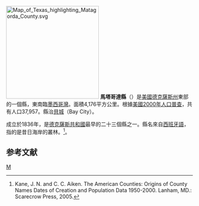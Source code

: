 [[File:Map_of_Texas_highlighting_Matagorda_County.svg|250px]]
'''馬塔哥達縣'''（{{lang-en|Matagorda County}}）是[[美國|美國]][[德克薩斯州|德克薩斯州]]東部的一個縣，東南臨[[墨西哥灣|墨西哥灣]]。面積4,176平方公里。根據[[美國2000年人口普查|美國2000年人口普查]]，共有人口37,957。縣治[[貝城_(德克薩斯州)|貝城]]（Bay City）。

成立於1836年，是[[德克薩斯共和國|德克薩斯共和國]]最早的二十三個縣之一。縣名來自[[西班牙語|西班牙語]]，指的是昔日海岸的叢林。<ref>Kane, J. N. and C. C. Aiken. The American Counties: Origins of County Names Dates of Creation and Population Data 1950-2000. Lanham, MD.: Scarecrow Press, 2005.</ref>。

== 参考文献 ==
<div class="references-small">
<references />
</div>
{{德克萨斯州}}
{{texas-stub}}

[[Category:得克萨斯州行政区划|M]]